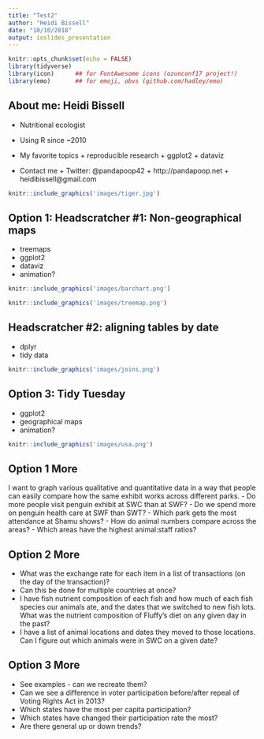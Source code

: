 ```yaml
---
title: "Test2"
author: "Heidi Bissell"
date: "10/10/2018"
output: ioslides_presentation
---
```


```r
knitr::opts_chunk$set(echo = FALSE)
library(tidyverse)
library(icon)      ## for FontAwesome icons (ozunconf17 project!)
library(emo)       ## for emoji, obvs (github.com/hadley/emo)

```

## About me: Heidi Bissell
<div class="columns-2">

* Nutritional ecologist
* Using R since ~2010

* My favorite topics
      + reproducible research
      + ggplot2
      + dataviz
      
* Contact me
      + Twitter: @pandapoop42
      + http://pandapoop.net
      + heidibissell@gmail.com
      
```r
knitr::include_graphics('images/tiger.jpg')
```

</div>

## Option 1: Headscratcher #1: Non-geographical maps
- treemaps
- ggplot2
- dataviz
- animation?

<div class="columns-2">
```r
knitr::include_graphics('images/barchart.png')
```
```r
knitr::include_graphics('images/treemap.png')
```
</div>

## Headscratcher #2: aligning tables by date
<div class="columns-2">

- dplyr
- tidy data

```r
knitr::include_graphics('images/joins.png')
```

</div>

## Option 3: Tidy Tuesday

- ggplot2
- geographical maps
- animation?

```r
knitr::include_graphics('images/usa.png')
```

## Option 1 More
I want to graph various qualitative and quantitative data in a way that people can easily compare how the same exhibit works across different parks.
- Do more people visit penguin exhibit at SWC than at SWF?
- Do we spend more on penguin health care at SWF than SWT?
- Which park gets the most attendance at Shamu shows?
- How do animal numbers compare across the areas?
- Which areas have the highest animal:staff ratios?


## Option 2 More
- What was the exchange rate for each item in a list of transactions (on the day of the transaction)?  
- Can this be done for multiple countries at once?
- I have fish nutrient composition of each fish and how much of each fish species our animals ate, and the dates that we switched to new fish lots.  What was the nutrient composition of Fluffy's diet on any given day in the past?
- I have a list of animal locations and dates they moved to those locations.  Can I figure out which animals were in SWC on a given date?

## Option 3 More
- See examples - can we recreate them?
- Can we see a difference in voter participation before/after repeal of Voting Rights Act in 2013?
- Which states have the most per capita participation?
- Which states have changed their participation rate the most?
- Are there general up or down trends?
